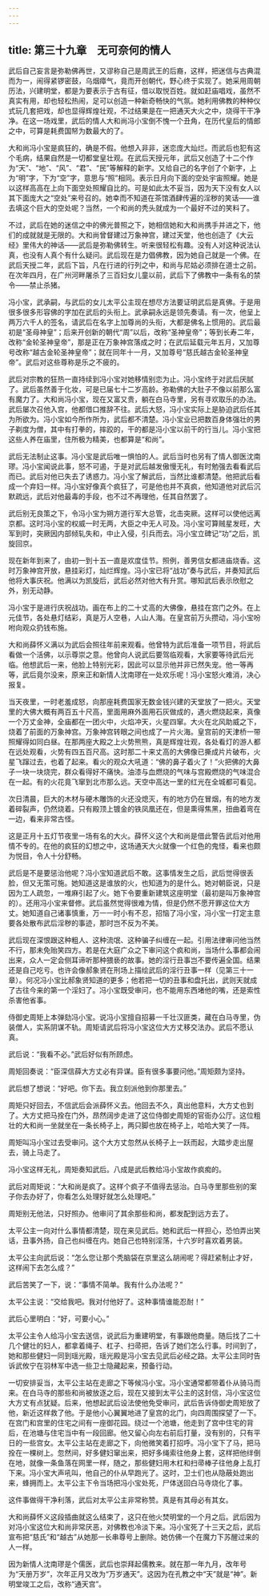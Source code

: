 ```yaml
---
---
---
```

title: 第三十九章　无可奈何的情人
---




武后自己妄言是弥勒佛再世，又谬称自己是周武王的后裔，这样，把迷信与古典混而为一，闹得紧锣密鼓，乌烟瘴气，竟而开创朝代，野心终于实现了。她采用周朝历法，兴建明堂，都是为要表示于古有征，借以取悦百姓。就如赶庙唱戏，虽然不真实有用，却也轻松热闹，足可以创造一种新奇畅快的气氛。她利用佛教的种种仪式玩几套把戏，却也显得辉煌壮观，不过结果是在一把通天大火之中，烧得干干净净。在这一场戏里，武后的情人大和尚冯小宝倒不愧一个丑角，在历代皇后的情郎之中，可算是耗费国帑为数最大的了。

大和尚冯小宝是疯狂的，确是不假。他想入非非，迷恋庞大灿烂。而武后也犯有这个毛病，结果自然是一切都堂皇壮观。在武后天授元年，武后又创造了十二个作为“天”、“地”、“风”、“君”、“民”等解释的新字。又给自己的名字创了个新字，上为“明”字，下为“空”字，意思与“照”相同。表示日月向下面的空处宇宙照耀。她是以这样高高在上向下面空处照耀自比的。可是如此太不妥当，因为天下没有女人以其下面庞大之“空处”来号召的。她幸而不知道在茶馆酒肆传遍的淫秽的笑话——谁去填这个巨大的空处呢？当然，一个和尚的秃头就成为一个最好不过的笑料了。

不过，武后在她的迷信之中的佛光普照之下，她相信她和大和尚携手并进之下，他们的成就就是无限的。大和尚曾督建过万象神宫，建过天堂，他也创造了《大云经》里伟大的神话——武后是弥勒佛转生。听来很轻松有趣。没有人对这种说法认真，也没有人真个有什么疑问。武后现在是力倡佛教，因为她自己就是一个佛。在武后天授二年，武后下旨，凡在行进的行列之中，和尚与尼姑必须排在道士之前。在次年四月，在广州河畔屠杀了三百妇女儿童以前，武后下了佛教中一条有名的禁令——禁止杀猪。

冯小宝，武承嗣，与武后的女儿太平公主现在想尽方法要证明武后是真佛。于是用很多很多形容佛的字加在武后的头衔上。武承嗣永远是领先奏请。有一次，他呈上两万六千人的签名，请武后在名字上加尊尚的头衔，大都是佛名上惯用的。武后最初是“圣母神皇”；后来开创新的朝代“周”以后，改称“圣神皇帝”；等到长寿二年，改称“金轮圣神皇帝”，那是正在万象神宫落成之时；在武后延载元年五月，又加尊号改称“越古金轮圣神皇帝”；就在同年十一月，又加尊号“慈氏越古金轮圣神皇帝”。武后对这些尊称是乐之不疲的。

武后对宗教的狂热一直持续到冯小宝对她移情别恋为止。冯小宝终于对武后厌腻了。武后虽然善于化妆，可是已届七十二岁高龄。弥勒佛的大肚子不像以前那么富有魔力了。大和尚冯小宝，现在又富又贵，躺在白马寺里，另有寻欢取乐的办法。武后屡次召他入宫，他都借口推辞不往。武后大怒，冯小宝实际上是胁迫武后任其为所欲为。冯小宝如今所作所为，武后都不清楚。冯小宝业已把数百身体强壮的男子剃度为僧，其中有打拳的，摔跤的，干的都是冯小宝以前干的行当儿。冯小宝把这些人养在庙里，住所极为精美，也都算是“和尚”。

武后无法制止这事。冯小宝是武后唯一惧怕的人。武后当时也另有了情人御医沈南璆。冯小宝闻说此事，怒不可遏，于是对武后越发傲慢无礼，有时勉强去看看武后而已。武后对他已失去了诱惑力。冯小宝了解武后，当然比谁都清楚。他把武后看成一个弃妇一样。冯小宝好像真个疯狂了，可是他也并不真疯，他知道他对武后沉默疏远，武后对他最毒的手段，也不过不再理他，任其自然罢了。

武后别无良策之下，令冯小宝为朔方道行军大总管，北击突厥。这样可以使他远离京都。这时冯小宝的权威一时无两，大臣之中无人可及。冯小宝可算贼星发旺，大军到时，突厥因内部倾轧失和，中止入侵，引兵而去。冯小宝立碑记“功”之后，凯旋回京。

现在新年到来了，由初一到十五一直是欢度佳节。照例，善男信女都进庙烧香。这时万象神宫开放，悬挂彩灯，灿烂辉煌。冯小宝已将“战功”奏与武后，并奏知武后他将大事庆祝。他满以为凯旋后，武后必然对他大有升赏。哪知武后表示欣慰之外，别无动静。

冯小宝于是进行庆祝战功。画在布上的二十丈高的大佛像，悬挂在宫门之外。在上元佳节，各处悬灯结彩，真是万人空巷，人山人海。在皇宫前万头攒动，冯小宝吩咐向观众扔钱布施。

大和尚薛怀义满以为武后会照往年前来观看。他曾特为武后准备一项节目，将武后看做一个活佛，以示尊崇之意。他曾向人说武后要驾临观看，大家要等待武后光临。他想武后一来，他脸上特别光彩，因此可以显示他并非已然失宠。他一等再等，武后竟尔没来，原来正和新情人沈南璆在一处欢乐呢！冯小宝怒火难消，决心报复。

当天夜里，一时老羞成怒，向那座耗费国家无数金钱兴建的天堂放了一把火。天堂里的大佛大概有两百五十尺高，里面用麻外面用石灰做成的，遇火燃烧起来，真像一个万丈金神，全庙都在一团火中，火焰冲天，火星四窜。大火在北风助威之下，烧着了前面的万象神宫。万象神宫转眼之间也成了一片火海。皇宫前的天津桥一带照耀得如同白昼。在那两座大殿之上火势熊熊，真是辉煌壮观，各处看灯的游人都在远处观看，火势有四五百尺高。这时那二十来丈高的大佛像已撕成片片破布，火星飞蹿过去，也着了起来。看火的观众大吼道：“佛的鼻子着火了！”火把佛的大鼻子一块一块烧完，群众看得好不痛快。油漆与血燃烧的气味与宫殿燃烧的气味混合在一起。有的火花竟飞窜到北市那么远。天空中高达一里的红光在全城都可看见。

次日清晨，巨大的木材与硬木雕饰的火还没熄灭，有的地方仍在冒烟，有的地方发着碎裂声，仍然烧着。只有殿顶上镀金的铁凤凰还在，但是熏得焦黑，扭曲着弯在一边，看来非常古怪。

这是正月十五灯节夜里一场有名的大火。薛怀义这个大和尚是借此警告武后对他用情不专的。在他的疯狂的幻想之中，这场通天大火就像一个红色的鬼怪，看来也颇为悦目，令人十分舒畅。

武后是不是要惩治他呢？冯小宝知道武后不敢。这事情发生之后，武后觉得很丢脸，但又无策可施。她知道这是谁放的火，也知道为的是什么。她对朝臣说，只是因为工人疏忽，一堆麻引起了火。她下令要重新建筑这座明堂（最初是叫万象神宫的）。还用冯小宝来督修。武后虽然觉得很难为情，但是仍然不愿开罪这位大方丈。她知道自己诸事慎重，万一一时小有不忍，招恼了冯小宝，冯小宝一打定主意要各处散布武后淫秽的事迹，那时岂不反为不美。

武后现在深恨跟这种粗人、这种流氓、这种骗子纠缠在一起。引用法律审问他当然不行，那未免贻笑四方。若是在大庭广众之下审问这个疯和尚，当场什么事都会闹出来，众人一定会侧耳谛听那种猥亵的故事。她的淫行丑事岂不要传遍全国。结果还是自己吃亏。也许会像郝象贤在刑场上描绘武后的淫行丑事一样（见第三十一章）。何况冯小宝比郝象贤知道的更多；他若把一切的丑事和盘托出，武则天就成了古往今来的第一个淫妇了。冯小宝既受审问，也不能用东西堵他的嘴，还是索性杀害他省事。

侍御史周矩上本弹劾冯小宝。说冯小宝擅自招募一千壮汉匪类，藏在白马寺里，伪装僧人，实系阴谋不轨。周矩请武后将冯小宝这位大方丈移交法办。武后不愿认真。

武后说：“我看不必。”武后好似有所顾虑。

周矩回奏说：“臣深信薛大方丈必有异谋。臣有很多事要问他。”周矩颇为坚持。

武后想了想说：“好吧。你下去。我立刻派他到你那里去。”

周矩只好回去，不信武后会派薛怀义去。他回去不久，真出他意料，大方丈也到了。大方丈把马拴在门外，昂然阔步走进了这位侍御史周矩的官衙办公厅。这位粗壮的大和尚一坐就坐在一条长椅子上，两只脚也放在椅子上，哈哈大笑了一阵。

周矩叫冯小宝过去受审问。这个大方丈忽然从长椅子上一跃而起，大踏步走出屋去，骑上马走了。

冯小宝这样无礼，周矩奏知武后。八成是武后教给冯小宝故作疯痴的。

武后对周矩说：“大和尚是疯了。这样个疯子不值得去惩治。白马寺里那些别的案子你去办好了，你看怎么处理好就怎么处理吧。”

周矩别无他法，只好照办。他审问了其余那些和尚，都发配到远方去了。

太平公主一向对什么事情都清楚，现在来见武后。她和武后一样担心，恐怕弄出笑话，丑事外扬，自己也纠缠在内。她自己也特别淫荡，十六岁时喜欢着男装。

太平公主向武后说：“怎么您让那个秃脑袋在京里这么胡闹呢？得赶紧制止才好，这样闹下去怎么成？”

武后苦笑了一下，说：“事情不简单。我有什么办法呢？”

太平公主说：“交给我吧。我对付他好了。这种事情谁能忍耐！”

武后心里明白：“好，可要小心。”

太平公主令人给冯小宝去送信，说武后为重建明堂，有事跟他商量。随后找了二十几个健壮的妇人，都拿着绳子、杠子、扫帚把，告诉了她们怎么行事。时间到了，她和那些健妇一同到瑶光殿，瑶光殿是冯小宝去见武后必经之路。太平公主同时告诉武攸宁在羽林军中选一些卫士隐藏起来，预备行动。

一切安排妥当，太平公主站在走廊之下等候冯小宝。冯小宝通常都带着仆从骑马而来。在白马寺的那些和尚被放逐之后，现在又接到太平公主的这封信，冯小宝这位大方丈有点犹疑。后来，他想起武后设法使他免受审问，武后告诉侍御史周矩放了他，新近这样救了他。于是他小心翼翼地进了皇宫的北门，向四周围探望了一下。在宫门和宫里的住宅之间有一座御花园。绕过一个池塘，他走到了宫中住宅的背后，在池塘与住宅当中有一段回廊。他又留心向左右前后打量，没有别的，只有平日的一些宫女。太平公主站在走廊之下，向他微笑着打招呼。冯小宝下了马，把马拴在一棵树上。忽然间，好多健妇窜出来，把好多绳索往他身上套，这样把他绊倒在地，就像一条鱼落在网里一样，随之，那些健妇用木杠和扫帚棒子往他身上乱打下来。冯小宝大声吼叫，他自己的仆从早跑光了。这时，卫士们也从隐蔽处跑出来，蜂拥而上。太平公主下令当场把冯小宝处死，尸体送回白马寺烧化了事。

这件事做得干净利落，武后对太平公主非常称赞。真是有其母必有其女。

大和尚薛怀义这段插曲就这么结束了，这只在他火焚明堂的一个月之后。武后因为对冯小宝这位大和尚非常厌恶，对佛教也冷淡下来。冯小宝死了十三天之后，武后宣布把“慈氏”和“越古”从她那一长串尊号上删除。她仿佛一个在魔力下苏醒过来的人一样。

因为新情人沈南璆是个儒医，武后也崇拜起儒教来。就在那一年九月，改年号为“天册万岁”，次年正月又改为“万岁通天”。这因为在孔教之中“天”就是“神”。新明堂竣工之后，改称“通天宫”。